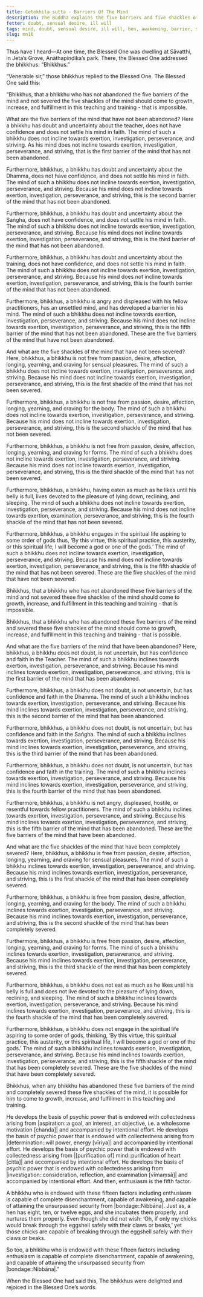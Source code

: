```yaml
---
title: Cetokhila sutta - Barriers Of The Mind
description: The Buddha explains the five barriers and five shackles of the mind that prevent a bhikkhu from coming to growth, increase, and fulfillment in his teaching and training.
fetter: doubt, sensual desire, ill will
tags: mind, doubt, sensual desire, ill will, hen, awakening, barrier, shackle, buddha, dhamma, sangha, training, sensual pleasure, body, forms, sleeping, sluggishness, god, mn, mn1-50
slug: mn16
---
```


Thus have I heard—At one time, the Blessed One was dwelling at Sāvatthi, in Jeta’s Grove, Anāthapiṇḍika’s park. There, the Blessed One addressed the bhikkhus: “Bhikkhus.”

“Venerable sir,” those bhikkhus replied to the Blessed One. The Blessed One said this:

“Bhikkhus, that a bhikkhu who has not abandoned the five barriers of the mind and not severed the five shackles of the mind should come to growth, increase, and fulfillment in this teaching and training - that is impossible.

What are the five barriers of the mind that have not been abandoned? Here a bhikkhu has doubt and uncertainty about the teacher, does not have confidence and does not settle his mind in faith. The mind of such a bhikkhu does not incline towards exertion, investigation, perseverance, and striving. As his mind does not incline towards exertion, investigation, perseverance, and striving, that is the first barrier of the mind that has not been abandoned.

Furthermore, bhikkhus, a bhikkhu has doubt and uncertainty about the Dhamma, does not have confidence, and does not settle his mind in faith. The mind of such a bhikkhu does not incline towards exertion, investigation, perseverance, and striving. Because his mind does not incline towards exertion, investigation, perseverance, and striving, this is the second barrier of the mind that has not been abandoned.

Furthermore, bhikkhus, a bhikkhu has doubt and uncertainty about the Saṅgha, does not have confidence, and does not settle his mind in faith. The mind of such a bhikkhu does not incline towards exertion, investigation, perseverance, and striving. Because his mind does not incline towards exertion, investigation, perseverance, and striving, this is the third barrier of the mind that has not been abandoned.

Furthermore, bhikkhus, a bhikkhu has doubt and uncertainty about the training, does not have confidence, and does not settle his mind in faith. The mind of such a bhikkhu does not incline towards exertion, investigation, perseverance, and striving. Because his mind does not incline towards exertion, investigation, perseverance, and striving, this is the fourth barrier of the mind that has not been abandoned.

Furthermore, bhikkhus, a bhikkhu is angry and displeased with his fellow practitioners, has an unsettled mind, and has developed a barrier in his mind. The mind of such a bhikkhu does not incline towards exertion, investigation, perseverance, and striving. Because his mind does not incline towards exertion, investigation, perseverance, and striving, this is the fifth barrier of the mind that has not been abandoned. These are the five barriers of the mind that have not been abandoned.

And what are the five shackles of the mind that have not been severed? Here, bhikkhus, a bhikkhu is not free from passion, desire, affection, longing, yearning, and craving for sensual pleasures. The mind of such a bhikkhu does not incline towards exertion, investigation, perseverance, and striving. Because his mind does not incline towards exertion, investigation, perseverance, and striving, this is the first shackle of the mind that has not been severed.

Furthermore, bhikkhus, a bhikkhu is not free from passion, desire, affection, longing, yearning, and craving for the body. The mind of such a bhikkhu does not incline towards exertion, investigation, perseverance, and striving. Because his mind does not incline towards exertion, investigation, perseverance, and striving, this is the second shackle of the mind that has not been severed.

Furthermore, bhikkhus, a bhikkhu is not free from passion, desire, affection, longing, yearning, and craving for forms. The mind of such a bhikkhu does not incline towards exertion, investigation, perseverance, and striving. Because his mind does not incline towards exertion, investigation, perseverance, and striving, this is the third shackle of the mind that has not been severed.

Furthermore, bhikkhus, a bhikkhu, having eaten as much as he likes until his belly is full, lives devoted to the pleasure of lying down, reclining, and sleeping. The mind of such a bhikkhu does not incline towards exertion, investigation, perseverance, and striving. Because his mind does not incline towards exertion, examination, perseverance, and striving, this is the fourth shackle of the mind that has not been severed.

Furthermore, bhikkhus, a bhikkhu engages in the spiritual life aspiring to some order of gods thus, ‘By this virtue, this spiritual practice, this austerity, or this spiritual life, I will become a god or one of the gods.’ The mind of such a bhikkhu does not incline towards exertion, investigation, perseverance, and striving. Because his mind does not incline towards exertion, investigation, perseverance, and striving, this is the fifth shackle of the mind that has not been severed. These are the five shackles of the mind that have not been severed.

Bhikkhus, that a bhikkhu who has not abandoned these five barriers of the mind and not severed these five shackles of the mind should come to growth, increase, and fulfillment in this teaching and training - that is impossible.

Bhikkhus, that a bhikkhu who has abandoned these five barriers of the mind and severed these five shackles of the mind should come to growth, increase, and fulfillment in this teaching and training - that is possible.

And what are the five barriers of the mind that have been abandoned? Here, bhikkhus, a bhikkhu does not doubt, is not uncertain, but has confidence and faith in the Teacher. The mind of such a bhikkhu inclines towards exertion, investigation, perseverance, and striving. Because his mind inclines towards exertion, investigation, perseverance, and striving, this is the first barrier of the mind that has been abandoned.

Furthermore, bhikkhus, a bhikkhu does not doubt, is not uncertain, but has confidence and faith in the Dhamma. The mind of such a bhikkhu inclines towards exertion, investigation, perseverance, and striving. Because his mind inclines towards exertion, investigation, perseverance, and striving, this is the second barrier of the mind that has been abandoned.

Furthermore, bhikkhus, a bhikkhu does not doubt, is not uncertain, but has confidence and faith in the Saṅgha. The mind of such a bhikkhu inclines towards exertion, investigation, perseverance, and striving. Because his mind inclines towards exertion, investigation, perseverance, and striving, this is the third barrier of the mind that has been abandoned.

Furthermore, bhikkhus, a bhikkhu does not doubt, is not uncertain, but has confidence and faith in the training. The mind of such a bhikkhu inclines towards exertion, investigation, perseverance, and striving. Because his mind inclines towards exertion, investigation, perseverance, and striving, this is the fourth barrier of the mind that has been abandoned.

Furthermore, bhikkhus, a bhikkhu is not angry, displeased, hostile, or resentful towards fellow practitioners. The mind of such a bhikkhu inclines towards exertion, investigation, perseverance, and striving. Because his mind inclines towards exertion, investigation, perseverance, and striving, this is the fifth barrier of the mind that has been abandoned. These are the five barriers of the mind that have been abandoned.

And what are the five shackles of the mind that have been completely severed? Here, bhikkhus, a bhikkhu is free from passion, desire, affection, longing, yearning, and craving for sensual pleasures. The mind of such a bhikkhu inclines towards exertion, investigation, perseverance, and striving. Because his mind inclines towards exertion, investigation, perseverance, and striving, this is the first shackle of the mind that has been completely severed.

Furthermore, bhikkhus, a bhikkhu is free from passion, desire, affection, longing, yearning, and craving for the body. The mind of such a bhikkhu inclines towards exertion, investigation, perseverance, and striving. Because his mind inclines towards exertion, investigation, perseverance, and striving, this is the second shackle of the mind that has been completely severed.

Furthermore, bhikkhus, a bhikkhu is free from passion, desire, affection, longing, yearning, and craving for forms. The mind of such a bhikkhu inclines towards exertion, investigation, perseverance, and striving. Because his mind inclines towards exertion, investigation, perseverance, and striving, this is the third shackle of the mind that has been completely severed.

Furthermore, bhikkhus, a bhikkhu does not eat as much as he likes until his belly is full and does not live devoted to the pleasure of lying down, reclining, and sleeping. The mind of such a bhikkhu inclines towards exertion, investigation, perseverance, and striving. Because his mind inclines towards exertion, investigation, perseverance, and striving, this is the fourth shackle of the mind that has been completely severed.

Furthermore, bhikkhus, a bhikkhu does not engage in the spiritual life aspiring to some order of gods, thinking, ‘By this virtue, this spiritual practice, this austerity, or this spiritual life, I will become a god or one of the gods.’ The mind of such a bhikkhu inclines towards exertion, investigation, perseverance, and striving. Because his mind inclines towards exertion, investigation, perseverance, and striving, this is the fifth shackle of the mind that has been completely severed. These are the five shackles of the mind that have been completely severed.

Bhikkhus, when any bhikkhu has abandoned these five barriers of the mind and completely severed these five shackles of the mind, it is possible for him to come to growth, increase, and fulfillment in this teaching and training.

He develops the basis of psychic power that is endowed with collectedness arising from |aspiration::a goal, an interest, an objective, i.e. a wholesome motivation [chanda]| and accompanied by intentional effort. He develops the basis of psychic power that is endowed with collectedness arising from |determination::will power, energy [vīriya]| and accompanied by intentional effort. He develops the basis of psychic power that is endowed with collectedness arising from |[purification of] mind::purification of heart [citta]| and accompanied by intentional effort. He develops the basis of psychic power that is endowed with collectedness arising from |investigation::consideration, reflection, and examination [vīmaṃsā]| and accompanied by intentional effort. And then, enthusiasm is the fifth factor.

A bhikkhu who is endowed with these fifteen factors including enthusiasm is capable of complete disenchantment, capable of awakening, and capable of attaining the unsurpassed security from |bondage::Nibbāna|. Just as, a hen has eight, ten, or twelve eggs, and she incubates them properly, and nurtures them properly. Even though she did not wish: ‘Oh, if only my chicks would break through the eggshell safely with their claws or beaks,’ yet those chicks are capable of breaking through the eggshell safely with their claws or beaks.

So too, a bhikkhu who is endowed with these fifteen factors including enthusiasm is capable of complete disenchantment, capable of awakening, and capable of attaining the unsurpassed security from |bondage::Nibbāna|.”

When the Blessed One had said this, The bhikkhus were delighted and rejoiced in the Blessed One’s words.